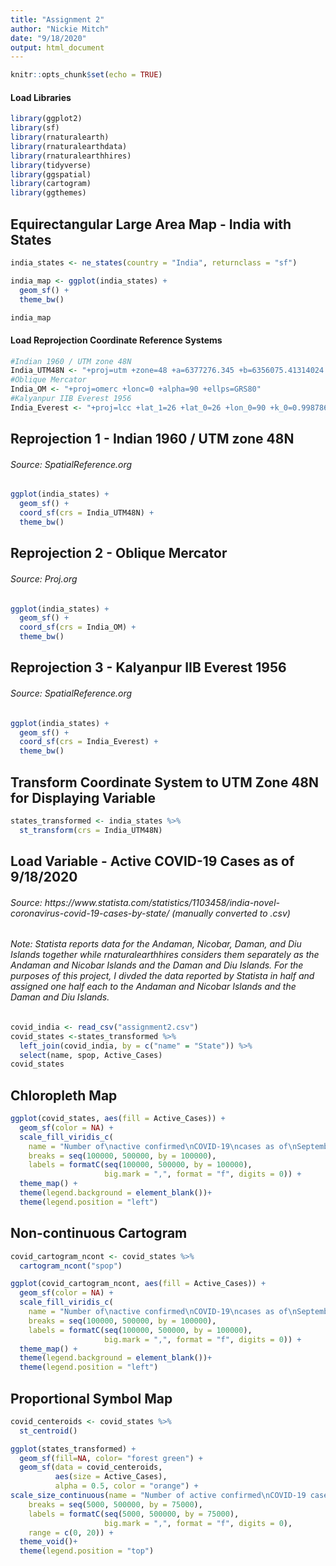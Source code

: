 ```yaml
---
title: "Assignment 2"
author: "Nickie Mitch"
date: "9/18/2020"
output: html_document
---
```


```r
knitr::opts_chunk$set(echo = TRUE)
```

#### Load Libraries 
```r
library(ggplot2)
library(sf)
library(rnaturalearth)
library(rnaturalearthdata)
library(rnaturalearthhires)
library(tidyverse)
library(ggspatial)
library(cartogram)
library(ggthemes)
```

## Equirectangular Large Area Map - India with States
```r
india_states <- ne_states(country = "India", returnclass = "sf")

india_map <- ggplot(india_states) +
  geom_sf() +
  theme_bw()

india_map
```

#### Load Reprojection Coordinate Reference Systems 
```r
#Indian 1960 / UTM zone 48N
India_UTM48N <- "+proj=utm +zone=48 +a=6377276.345 +b=6356075.41314024 +units=m +no_defs"
#Oblique Mercator
India_OM <- "+proj=omerc +lonc=0 +alpha=90 +ellps=GRS80"
#Kalyanpur IIB Everest 1956
India_Everest <- "+proj=lcc +lat_1=26 +lat_0=26 +lon_0=90 +k_0=0.99878641 +x_0=2743195.5 +y_0=914398.5 +a=6377301.243 +b=6356100.230165384 +towgs84=295,736,257,0,0,0,0 +units=m +no_defs"
```

## Reprojection 1 - Indian 1960 / UTM zone 48N 
###### Source: SpatialReference.org
```r
ggplot(india_states) +
  geom_sf() +
  coord_sf(crs = India_UTM48N) +
  theme_bw()
```

## Reprojection 2 - Oblique Mercator
###### Source: Proj.org
```r
ggplot(india_states) +
  geom_sf() +
  coord_sf(crs = India_OM) +
  theme_bw()
```

## Reprojection 3 - Kalyanpur IIB Everest 1956
###### Source: SpatialReference.org
```r
ggplot(india_states) +
  geom_sf() +
  coord_sf(crs = India_Everest) +
  theme_bw()
```

## Transform Coordinate System to UTM Zone 48N for Displaying Variable
```r
states_transformed <- india_states %>%
  st_transform(crs = India_UTM48N)
```

## Load Variable - Active COVID-19 Cases as of 9/18/2020
###### Source: https://www.statista.com/statistics/1103458/india-novel-coronavirus-covid-19-cases-by-state/ (manually converted to .csv)
###### Note: Statista reports data for the Andaman, Nicobar, Daman, and Diu Islands together while rnaturalearthhires considers them separately as the Andaman and Nicobar Islands and the Daman and Diu Islands. For the purposes of this project, I divded the data reported by Statista in half and assigned one half each to the Andaman and Nicobar Islands and the Daman and Diu Islands.

```r
covid_india <- read_csv("assignment2.csv")
covid_states <-states_transformed %>%
  left_join(covid_india, by = c("name" = "State")) %>%
  select(name, spop, Active_Cases)
covid_states
```

## Chloropleth Map 
```r
ggplot(covid_states, aes(fill = Active_Cases)) +
  geom_sf(color = NA) +
  scale_fill_viridis_c(
    name = "Number of\nactive confirmed\nCOVID-19\ncases as of\nSeptember 18, 2020",
    breaks = seq(100000, 500000, by = 100000),
    labels = formatC(seq(100000, 500000, by = 100000), 
                     big.mark = ",", format = "f", digits = 0)) +
  theme_map() +
  theme(legend.background = element_blank())+
  theme(legend.position = "left")
```

## Non-continuous Cartogram
```r
covid_cartogram_ncont <- covid_states %>%
  cartogram_ncont("spop")

ggplot(covid_cartogram_ncont, aes(fill = Active_Cases)) +
  geom_sf(color = NA) +
  scale_fill_viridis_c(
    name = "Number of\nactive confirmed\nCOVID-19\ncases as of\nSeptember 18, 2020",
    breaks = seq(100000, 500000, by = 100000),
    labels = formatC(seq(100000, 500000, by = 100000), 
                     big.mark = ",", format = "f", digits = 0)) +
  theme_map() +
  theme(legend.background = element_blank())+
  theme(legend.position = "left")
```

## Proportional Symbol Map
```r
covid_centeroids <- covid_states %>%
  st_centroid()

ggplot(states_transformed) +
  geom_sf(fill=NA, color= "forest green") +
  geom_sf(data = covid_centeroids, 
          aes(size = Active_Cases),
          alpha = 0.5, color = "orange") +
scale_size_continuous(name = "Number of active confirmed\nCOVID-19 cases as of\nSeptember 18, 2020",
    breaks = seq(5000, 500000, by = 75000),
    labels = formatC(seq(5000, 500000, by = 75000), 
                     big.mark = ",", format = "f", digits = 0),
    range = c(0, 20)) +
  theme_void()+ 
  theme(legend.position = "top")
```

